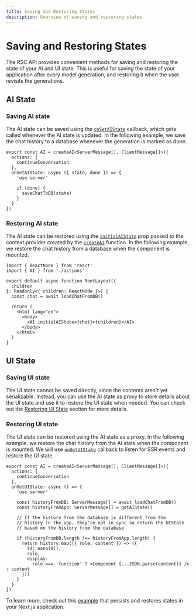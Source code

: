 ```yaml
---
title: Saving and Restoring States
description: Overview of saving and restoring states
---
```


# Saving and Restoring States

The RSC API provides convenient methods for saving and restoring the state of your AI and UI state. This is useful for saving the state of your application after every model generation, and restoring it when the user revisits the generations.

## AI State

### Saving AI state

The AI state can be saved using the [`onSetAIState`](/docs/reference/ai-sdk-rsc/create-ai#on-set-ai-state) callback, which gets called whenever the AI state is updated. In the following example, we save the chat history to a database whenever the generation is marked as done.

```tsx
export const AI = createAI<ServerMessage[], ClientMessage[]>({
  actions: {
    continueConversation
  },
  onSetAIState: async ({ state, done }) => {
    'use server'

    if (done) {
      saveChatToDB(state)
    }
  }
})
```

### Restoring AI state

The AI state can be restored using the [`initialAIState`](/docs/reference/ai-sdk-rsc/create-ai#initial-ai-state) prop passed to the context provider created by the [`createAI`](/docs/reference/ai-sdk-rsc/create-ai) function. In the following example, we restore the chat history from a database when the component is mounted.

```tsx file='app/layout.tsx'
import { ReactNode } from 'react'
import { AI } from './actions'

export default async function RootLayout({
  children
}: Readonly<{ children: ReactNode }>) {
  const chat = await loadChatFromDB()

  return (
    <html lang="en">
      <body>
        <AI initialAIState={chat}>{children}</AI>
      </body>
    </html>
  )
}
```

## UI State

### Saving UI state

The UI state cannot be saved directly, since the contents aren't yet serializable. Instead, you can use the AI state as proxy to store details about the UI state and use it to restore the UI state when needed. You can check out the [Restoring UI State](#restoring-ui-state) section for more details.

### Restoring UI state

The UI state can be restored using the AI state as a proxy. In the following example, we restore the chat history from the AI state when the component is mounted. We will use [`onGetUIState`](/docs/reference/ai-sdk-rsc/create-ai#on-get-ui-state) callback to listen for SSR events and restore the UI state.

```tsx file='app/components/Chat.tsx'
export const AI = createAI<ServerMessage[], ClientMessage[]>({
  actions: {
    continueConversation
  },
  onGetUIState: async () => {
    'use server'

    const historyFromDB: ServerMessage[] = await loadChatFromDB()
    const historyFromApp: ServerMessage[] = getAIState()

    // If the history from the database is different from the
    // history in the app, they're not in sync so return the UIState
    // based on the history from the database

    if (historyFromDB.length !== historyFromApp.length) {
      return history.map(({ role, content }) => ({
        id: nanoid(),
        role,
        display:
          role === 'function' ? <Component {...JSON.parse(content)} /> : content
      }))
    }
  }
})
```

To learn more, check out this [example](/examples/next-app/state-management/save-and-restore-states) that persists and restores states in your Next.js application.
